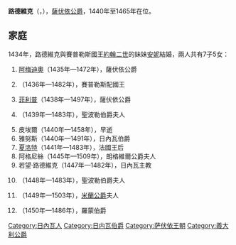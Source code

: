 {{Multiple issues|
{{Expand language|1=en|time=2020-11-09T12:33:14+00:00}}
{{Unreferenced|time=2020-11-09T12:33:14+00:00}}
}}
{{Infobox royalty
| name        = 路德維克
| succession  = 薩伏依公爵
| reign       = 1440年1月6日 — 1465年1月29日
| predecessor = [[阿梅迪奧八世|阿梅迪奧八世]]
| successor   = [[阿梅迪奧九世|阿梅迪奧九世]]
| birth_date  = {{birth_date|1413|2|24|df=yes}}
| birth_place = [[日內瓦|日內瓦]]
| death_date  = {{death date and age|1465|1|29|1413|2|21|df=yes}}
| death_place = [[里昂|里昂]]
| house       = [[薩伏依王朝|薩伏依王朝]]
| father      = [[阿梅迪奧八世|阿梅迪奧八世]]
| mother      = [[薩伏依公爵夫人勃艮第的瑪麗|勃艮第的瑪麗]]
}}
'''路德維克'''（{{lang-it|Ludovico di Savoia}}，{{bd|1413年|2月24日|1465年|1月29日}}），[[薩伏依公爵|薩伏依公爵]]，1440年至1465年在位。

== 家庭 ==
1434年，路德維克與賽普勒斯國王[[約翰二世_(賽普勒斯)|約翰二世]]的妹妹[[呂西尼昂的安妮|安妮]]結婚，兩人共有7子5女：
# [[阿梅迪奧九世|阿梅迪奧]]（1435年—1472年），薩伏依公爵
# {{le|賽普勒斯的路易|Louis of Cyprus|路德維克}}（1436年—1482年），賽普勒斯配國王
# [[菲利波二世_(薩伏依)|菲利普]]（1438年—1497年），薩伏依公爵
# {{le|薩伏依的瑪格麗塔 (1439-1483)|Margaret of Savoy, Countess of Saint-Pol|瑪格麗塔}}（1439年—1483年），聖波勒伯爵夫人
# 皮埃爾（1440年—1458年），早逝
# 雅努斯（1440年—1491年），日內瓦伯爵
# [[薩伏依的夏洛特|夏洛特]]（1441年—1483年），法國王后
# 阿格尼絲（1445年—1509年），朗格維爾公爵夫人
# 若望·路德維克（1447年—1482年），日內瓦主教
# {{le|薩伏依的瑪麗亞 (1448-1483)|Marie of Savoy, Countess of Saint-Pol|瑪麗亞}}（1448年—1483年），聖波勒伯爵夫人
# {{le|薩伏依的波娜|Bona of Savoy|波娜}}（1449年—1503年），[[加萊亞佐·马里亚·斯福爾扎|米蘭公爵]]夫人
# {{le|薩伏依的賈科莫|Jacques of Savoy, Count of Romont|賈科莫}}（1450年—1486年），羅蒙伯爵

{{S-start}}
{{S-hou|[[薩伏依王朝|薩伏依王朝]]|1413年|2月24日|1465年|1月29日}}
{{S-bef|before=[[阿梅迪奧八世|阿梅迪奧八世]]}}
{{S-ttl|title=[[薩伏依公爵|薩伏依公爵]]|years=1440年1月6日—1465年1月29日}}
{{S-aft|after=[[阿梅迪奧九世|阿梅迪奧九世]]}}
{{S-end}}

[[Category:日內瓦人|Category:日內瓦人]]
[[Category:日内瓦伯爵|Category:日内瓦伯爵]]
[[Category:萨伏依王朝|Category:萨伏依王朝]]
[[Category:義大利公爵|Category:義大利公爵]]